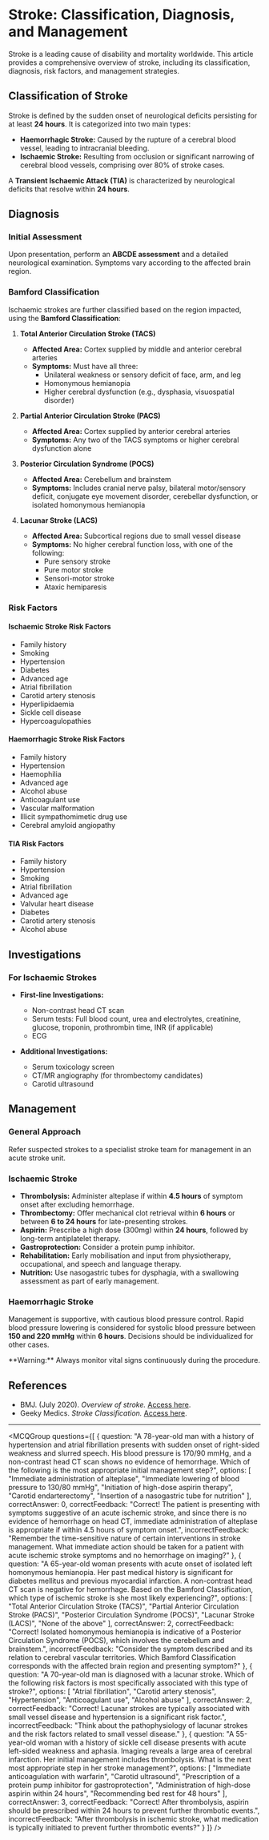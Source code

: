 
# Stroke: Classification, Diagnosis, and Management

Stroke is a leading cause of disability and mortality worldwide. This article provides a comprehensive overview of stroke, including its classification, diagnosis, risk factors, and management strategies.

## Classification of Stroke

Stroke is defined by the sudden onset of neurological deficits persisting for at least **24 hours**. It is categorized into two main types:

- **Haemorrhagic Stroke:** Caused by the rupture of a cerebral blood vessel, leading to intracranial bleeding.
- **Ischaemic Stroke:** Resulting from occlusion or significant narrowing of cerebral blood vessels, comprising over 80% of stroke cases.

A **Transient Ischaemic Attack (TIA)** is characterized by neurological deficits that resolve within **24 hours**.

## Diagnosis

### Initial Assessment

Upon presentation, perform an **ABCDE assessment** and a detailed neurological examination. Symptoms vary according to the affected brain region.

### Bamford Classification

Ischaemic strokes are further classified based on the region impacted, using the **Bamford Classification**:

1. **Total Anterior Circulation Stroke (TACS)**
   - **Affected Area:** Cortex supplied by middle and anterior cerebral arteries
   - **Symptoms:** Must have all three:
     - Unilateral weakness or sensory deficit of face, arm, and leg
     - Homonymous hemianopia
     - Higher cerebral dysfunction (e.g., dysphasia, visuospatial disorder)

2. **Partial Anterior Circulation Stroke (PACS)**
   - **Affected Area:** Cortex supplied by anterior cerebral arteries
   - **Symptoms:** Any two of the TACS symptoms or higher cerebral dysfunction alone

3. **Posterior Circulation Syndrome (POCS)**
   - **Affected Area:** Cerebellum and brainstem
   - **Symptoms:** Includes cranial nerve palsy, bilateral motor/sensory deficit, conjugate eye movement disorder, cerebellar dysfunction, or isolated homonymous hemianopia

4. **Lacunar Stroke (LACS)**
   - **Affected Area:** Subcortical regions due to small vessel disease
   - **Symptoms:** No higher cerebral function loss, with one of the following:
     - Pure sensory stroke
     - Pure motor stroke
     - Sensori-motor stroke
     - Ataxic hemiparesis

### Risk Factors

#### Ischaemic Stroke Risk Factors

- Family history
- Smoking
- Hypertension
- Diabetes
- Advanced age
- Atrial fibrillation
- Carotid artery stenosis
- Hyperlipidaemia
- Sickle cell disease
- Hypercoagulopathies

#### Haemorrhagic Stroke Risk Factors

- Family history
- Hypertension
- Haemophilia
- Advanced age
- Alcohol abuse
- Anticoagulant use
- Vascular malformation
- Illicit sympathomimetic drug use
- Cerebral amyloid angiopathy

#### TIA Risk Factors

- Family history
- Hypertension
- Smoking
- Atrial fibrillation
- Advanced age
- Valvular heart disease
- Diabetes
- Carotid artery stenosis
- Alcohol abuse

## Investigations

### For Ischaemic Strokes

- **First-line Investigations:**
  - Non-contrast head CT scan
  - Serum tests: Full blood count, urea and electrolytes, creatinine, glucose, troponin, prothrombin time, INR (if applicable)
  - ECG

- **Additional Investigations:**
  - Serum toxicology screen
  - CT/MR angiography (for thrombectomy candidates)
  - Carotid ultrasound

## Management

### General Approach

Refer suspected strokes to a specialist stroke team for management in an acute stroke unit.

### Ischaemic Stroke

- **Thrombolysis:** Administer alteplase if within **4.5 hours** of symptom onset after excluding hemorrhage.
- **Thrombectomy:** Offer mechanical clot retrieval within **6 hours** or between **6 to 24 hours** for late-presenting strokes.
- **Aspirin:** Prescribe a high dose (300mg) within **24 hours**, followed by long-term antiplatelet therapy.
- **Gastroprotection:** Consider a protein pump inhibitor.
- **Rehabilitation:** Early mobilisation and input from physiotherapy, occupational, and speech and language therapy.
- **Nutrition:** Use nasogastric tubes for dysphagia, with a swallowing assessment as part of early management.

### Haemorrhagic Stroke

Management is supportive, with cautious blood pressure control. Rapid blood pressure lowering is considered for systolic blood pressure between **150 and 220 mmHg** within **6 hours**. Decisions should be individualized for other cases.

<Callout emoji="⚠️">
**Warning:** Always monitor vital signs continuously during the procedure.
</Callout>

## References

- BMJ. (July 2020). _Overview of stroke._ [Access here](https://bestpractice.bmj.com/topics/en-gb/1080).
- Geeky Medics. _Stroke Classification._ [Access here](https://geekymedics.com/stroke-classification/).

---

<MCQGroup questions={[
  {
    question: "A 78-year-old man with a history of hypertension and atrial fibrillation presents with sudden onset of right-sided weakness and slurred speech. His blood pressure is 170/90 mmHg, and a non-contrast head CT scan shows no evidence of hemorrhage. Which of the following is the most appropriate initial management step?",
    options: [
      "Immediate administration of alteplase",
      "Immediate lowering of blood pressure to 130/80 mmHg",
      "Initiation of high-dose aspirin therapy",
      "Carotid endarterectomy",
      "Insertion of a nasogastric tube for nutrition"
    ],
    correctAnswer: 0,
    correctFeedback: "Correct! The patient is presenting with symptoms suggestive of an acute ischemic stroke, and since there is no evidence of hemorrhage on head CT, immediate administration of alteplase is appropriate if within 4.5 hours of symptom onset.",
    incorrectFeedback: "Remember the time-sensitive nature of certain interventions in stroke management. What immediate action should be taken for a patient with acute ischemic stroke symptoms and no hemorrhage on imaging?"
  },
  {
    question: "A 65-year-old woman presents with acute onset of isolated left homonymous hemianopia. Her past medical history is significant for diabetes mellitus and previous myocardial infarction. A non-contrast head CT scan is negative for hemorrhage. Based on the Bamford Classification, which type of ischemic stroke is she most likely experiencing?",
    options: [
      "Total Anterior Circulation Stroke (TACS)",
      "Partial Anterior Circulation Stroke (PACS)",
      "Posterior Circulation Syndrome (POCS)",
      "Lacunar Stroke (LACS)",
      "None of the above"
    ],
    correctAnswer: 2,
    correctFeedback: "Correct! Isolated homonymous hemianopia is indicative of a Posterior Circulation Syndrome (POCS), which involves the cerebellum and brainstem.",
    incorrectFeedback: "Consider the symptom described and its relation to cerebral vascular territories. Which Bamford Classification corresponds with the affected brain region and presenting symptom?"
  },
  {
    question: "A 70-year-old man is diagnosed with a lacunar stroke. Which of the following risk factors is most specifically associated with this type of stroke?",
    options: [
      "Atrial fibrillation",
      "Carotid artery stenosis",
      "Hypertension",
      "Anticoagulant use",
      "Alcohol abuse"
    ],
    correctAnswer: 2,
    correctFeedback: "Correct! Lacunar strokes are typically associated with small vessel disease and hypertension is a significant risk factor.",
    incorrectFeedback: "Think about the pathophysiology of lacunar strokes and the risk factors related to small vessel disease."
  },
  {
    question: "A 55-year-old woman with a history of sickle cell disease presents with acute left-sided weakness and aphasia. Imaging reveals a large area of cerebral infarction. Her initial management includes thrombolysis. What is the next most appropriate step in her stroke management?",
    options: [
      "Immediate anticoagulation with warfarin",
      "Carotid ultrasound",
      "Prescription of a protein pump inhibitor for gastroprotection",
      "Administration of high-dose aspirin within 24 hours",
      "Recommending bed rest for 48 hours"
    ],
    correctAnswer: 3,
    correctFeedback: "Correct! After thrombolysis, aspirin should be prescribed within 24 hours to prevent further thrombotic events.",
    incorrectFeedback: "After thrombolysis in ischemic stroke, what medication is typically initiated to prevent further thrombotic events?"
  }
]} />